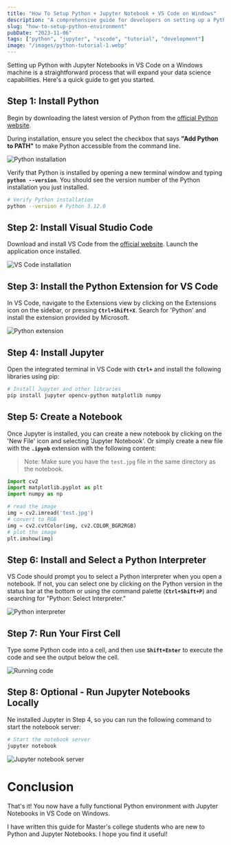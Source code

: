 ```yaml
---
title: "How To Setup Python + Jupyter Notebook + VS Code on Windows"
description: "A comprehensive guide for developers on setting up a Python environment with Jupyter Notebook in Visual Studio Code. This walkthrough covers installation, configuration, and essential tips for maximizing productivity on Windows."
slug: "how-to-setup-python-environment"
pubDate: "2023-11-06"
tags: ["python", "jupyter", "vscode", "tutorial", "development"]
image: "/images/python-tutorial-1.webp"
---
```


Setting up Python with Jupyter Notebooks in VS Code on a Windows machine is a straightforward process that will expand your data science capabilities. Here's a quick guide to get you started.

## **Step 1: Install Python**

Begin by downloading the latest version of Python from the [official Python website](https://www.python.org/downloads/windows/).

During installation, ensure you select the checkbox that says **"Add Python to PATH"** to make Python accessible from the command line.

![Python installation](/images/python-tutorial-1.webp)

Verify that Python is installed by opening a new terminal window and typing **`python --version`**. You should see the version number of the Python installation you just installed.

```bash title="Terminal"
# Verify Python installation
python --version # Python 3.12.0

```

## **Step 2: Install Visual Studio Code**

Download and install VS Code from the [official website](https://code.visualstudio.com/). Launch the application once installed.

![VS Code installation](/images/python-tutorial-2.webp)

## **Step 3: Install the Python Extension for VS Code**

In VS Code, navigate to the Extensions view by clicking on the Extensions icon on the sidebar, or pressing **`Ctrl+Shift+X`**. Search for 'Python' and install the extension provided by Microsoft.

![Python extension](/images/python-tutorial-3.webp)

## **Step 4: Install Jupyter**

Open the integrated terminal in VS Code with **`Ctrl+`** and install the following libraries using pip:

```bash title="Terminal"
# Install Jupyter and other libraries
pip install jupyter opencv-python matplotlib numpy
```

## **Step 5: Create a Notebook**

Once Jupyter is installed, you can create a new notebook by clicking on the 'New File' icon and selecting 'Jupyter Notebook'.
Or simply create a new file with the **`.ipynb`** extension with the following content:

> Note:
> Make sure you have the `test.jpg` file in the same directory as the notebook.

```python title="01-images.ipynb"
import cv2
import matplotlib.pyplot as plt
import numpy as np

# read the image
img = cv2.imread('test.jpg')
# convert to RGB
img = cv2.cvtColor(img, cv2.COLOR_BGR2RGB)
# plot the image
plt.imshow(img)
```

## **Step 6: Install and Select a Python Interpreter**

VS Code should prompt you to select a Python interpreter when you open a notebook. If not, you can select one by clicking on the Python version in the status bar at the bottom or using the command palette (**`Ctrl+Shift+P`**) and searching for "Python: Select Interpreter."

![Python interpreter](/images/python-tutorial-4.webp)

## **Step 7: Run Your First Cell**

Type some Python code into a cell, and then use **`Shift+Enter`** to execute the code and see the output below the cell.

![Running code](/images/python-tutorial-5.webp)

## **Step 8: Optional - Run Jupyter Notebooks Locally**

Ne installed Jupyter in Step 4, so you can run the following command to start the notebook server:

```bash title="Terminal"
# Start the notebook server
jupyter notebook
```

![Jupyter notebook server](/images/python-tutorial-6.webp)

# **Conclusion**

That's it! You now have a fully functional Python environment with Jupyter Notebooks in VS Code on Windows.

I have written this guide for Master's college students who are new to Python and Jupyter Notebooks. I hope you find it useful!
